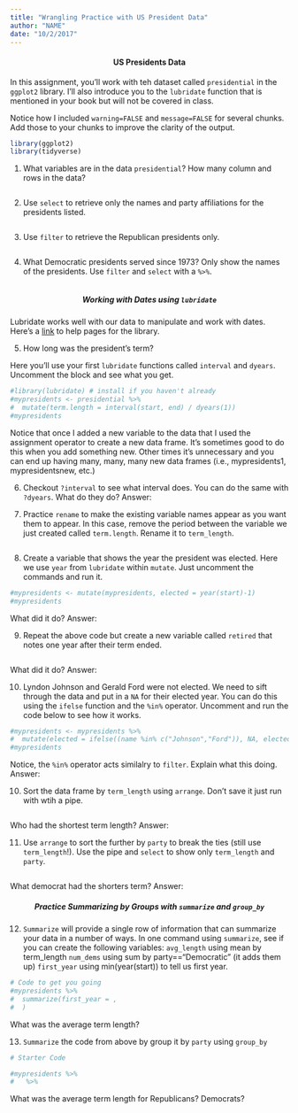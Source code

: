 ```yaml
---
title: "Wrangling Practice with US President Data"
author: "NAME"
date: "10/2/2017"
---
```


<h4 align="center">US Presidents Data</h4>

In this assignment, you'll work with teh dataset called `presidential` in the `ggplot2` library.  I'll also introduce you to the `lubridate` function that is mentioned in your book but will not be covered in class. 

Notice how I included `warning=FALSE` and `message=FALSE` for several chunks.  Add those to your chunks to improve the clarity of the output.

```r
library(ggplot2)
library(tidyverse)
```


1. What variables are in the data `presidential`? How many column and rows in the data?
```r
```

2. Use `select` to retrieve only the names and party affiliations for the presidents listed. 
```r

```

3. Use `filter` to retrieve the Republican presidents only.
```r

```

4. What Democratic presidents served since 1973? Only show the names of the presidents.  Use `filter` and `select` with a `%>%`.
```r

```

<h5 align="center">Working with Dates using `lubridate`</h5>

Lubridate works well with our data to manipulate and work with dates.  Here's a <a  href="https://cran.r-project.org/web/packages/lubridate/lubridate.pdf">link</a> to help pages for the library.  


5. How long was the president's term?

Here you'll use your first `lubridate` functions called `interval` and `dyears`. Uncomment the block and see what you get. 
```r
#library(lubridate) # install if you haven't already
#mypresidents <- presidential %>%
#  mutate(term.length = interval(start, end) / dyears(1))
#mypresidents
```
Notice that once I added a new variable to the data that I used the assignment operator to create a new data frame. It's sometimes good to do this when you add something new.  Other times it's unnecessary and you can end up having many, many, many new data frames (i.e., mypresidents1, mypresidentsnew, etc.)

6. Checkout `?interval` to see what interval does. You can do the same with `?dyears`.
What do they do?
Answer:

7. Practice `rename` to make the existing variable names appear as you want them to appear. In this case, remove the period between the variable we just created called `term.length`.  Rename it to `term_length`.  
```r

```

8. Create a variable that shows the year the president was elected.  Here we use `year` from `lubridate` within `mutate`.  Just uncomment the commands and run it.
```r
#mypresidents <- mutate(mypresidents, elected = year(start)-1)
#mypresidents
```
What did it do?
Answer:

9. Repeat the above code but create a new variable called `retired` that notes one year after their term ended.
```r

```
What did it do?
Answer:

10. Lyndon Johnson and Gerald Ford were not elected.  We need to sift through the data and put in a `NA` for their elected year.  You can do this using the `ifelse` function and the `%in%` operator. Uncomment and run the code below to see how it works.
```r
#mypresidents <- mypresidents %>% 
#  mutate(elected = ifelse((name %in% c("Johnson","Ford")), NA, elected))
#mypresidents
```
Notice, the `%in%` operator acts similalry to `filter`.  Explain what this doing.
Answer:

10. Sort the data frame by `term_length` using `arrange`. Don't save it just run with wtih a pipe.
```r

```
Who had the shortest term length?
Answer:

11. Use `arrange` to sort the further by `party` to break the ties (still use `term_length`!). Use the pipe and `select` to show only `term_length` and `party`.  
```r
```
What democrat had the shorters term?
Answer:

<h5 align="center">Practice Summarizing by Groups with `summarize` and `group_by`</h5>


12. `Summarize` will provide a single row of information that can summarize your data in a number of ways.  In one command using `summarize`, see if you can create the following variables:
`avg_length` using mean by term_length
`num_dems` using sum by party=="Democratic" (it adds them up)
`first_year` using min(year(start)) to tell us first year.
```r
# Code to get you going
#mypresidents %>%
#  summarize(first_year = ,
#  )
```
What was the average term length?

13. `Summarize` the code from above by group it by `party` using `group_by`
```r
# Starter Code

#mypresidents %>%
#   %>%
```
What was the average term length for Republicans? Democrats?













